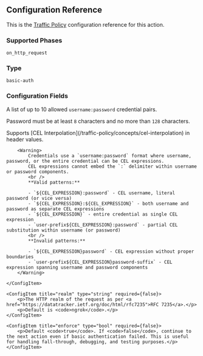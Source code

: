 
## Configuration Reference

This is the [Traffic Policy](/docs/traffic-policy/) configuration
reference for this action.

### Supported Phases

`on_http_request`

### Type

`basic-auth`

### Configuration Fields

<Config>
    <ConfigItem title="credentials" type="array of strings" required={true} cel={true}>
        <p>A list of up to 10 allowed <code>username:password</code> credential pairs.</p>
        <p>Password must be at least <code>8</code> characters and no more than <code>128</code> characters.</p>
        <p>
			Supports [CEL Interpolation](/traffic-policy/concepts/cel-interpolation) in header values.
		</p>

        <Warning>
            Credentials use a `username:password` format where username, password, or the entire credential can be CEL expressions.
            CEL expressions cannot embed the `:` delimiter within username or password components.
            <br />
            **Valid patterns:**

            - `${CEL_EXPRESSION}:password` - CEL username, literal password (or vice versa)
            - `${CEL_EXPRESSION}:${CEL_EXPRESSION}` - both username and password as separate CEL expressions
            - `${CEL_EXPRESSION}` - entire credential as single CEL expression
            - `user-prefix${CEL_EXPRESSION}:password` - partial CEL substitution within username (or password)
            <br />
            **Invalid patterns:**

            - `${CEL_EXPRESSION}password` - CEL expression without proper boundaries
            - `user-prefix${CEL_EXPRESSION}password-suffix` - CEL expression spanning username and password components
        </Warning>

    </ConfigItem>

    <ConfigItem title="realm" type="string" required={false}>
        <p>The HTTP realm of the request as per <a href="https://datatracker.ietf.org/doc/html/rfc7235">RFC 7235</a>.</p>
        <p>Default is <code>ngrok</code>.</p>
    </ConfigItem>

    <ConfigItem title="enforce" type="bool" required={false}>
        <p>Default <code>true</code>. If <code>false</code>, continue to the next action even if basic authentication failed. This is useful for handling fall-through, debugging, and testing purposes.</p>
    </ConfigItem>

</Config>
